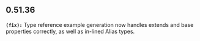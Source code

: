 ## 0.51.36
**`(fix):`** Type reference example generation now handles extends and base properties correctly, as well as in-lined Alias types.


